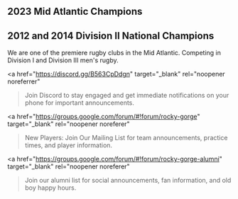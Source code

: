
## 2023 Mid Atlantic Champions

## 2012 and 2014 Division II National Champions

We are one of the premiere rugby clubs in the Mid Atlantic. Competing in Division I and Division III men's rugby.

<a
  href="https://discord.gg/B563CpDdgn"
  target="_blank"
  rel="noopener noreferrer"
>Join Discord</a> to stay engaged and get immediate notifications on your phone for important
announcements.

<a
  href="https://groups.google.com/forum/#!forum/rocky-gorge"
  target="_blank"
  rel="noopener noreferer"
>New Players: Join Our Mailing List</a> for team announcements, practice times, and player information.

<a
  href="https://groups.google.com/forum/#!forum/rocky-gorge-alumni"
  target="_blank"
  rel="noopener noreferer"
>Join our alumni list</a> for social announcements, fan information, and old boy happy hours.
